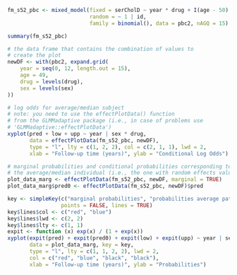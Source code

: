```r
fm_s52_pbc <- mixed_model(fixed = serCholD ~ year * drug + I(age - 50) * sex,
                          random = ~ 1 | id, 
                          family = binomial(), data = pbc2, nAGQ = 15)

summary(fm_s52_pbc)

# the data frame that contains the combination of values to
# create the plot
newDF <- with(pbc2, expand.grid(
    year = seq(0, 12, length.out = 15),
    age = 49,
    drug = levels(drug),
    sex = levels(sex)
))

# log odds for average/median subject
# note: you need to use the effectPlotData() function
# from the GLMMadaptive package (i.e., in case of problems use
# 'GLMMadaptive::effectPlotData')
xyplot(pred + low + upp ~ year | sex * drug, 
       data = effectPlotData(fm_s52_pbc, newDF), 
       type = "l", lty = c(1, 2, 2), col = c(2, 1, 1), lwd = 2,
       xlab = "Follow-up time (years)", ylab = "Conditional Log Odds")

# marginal probabilities and conditional probabilities corresponding to
# the average/median individual (i.e., the one with random effects value equal to zero)
plot_data_marg <- effectPlotData(fm_s52_pbc, newDF, marginal = TRUE)
plot_data_marg$pred0 <- effectPlotData(fm_s52_pbc, newDF)$pred

key <- simpleKey(c("marginal probabilities", "probabilities average patient"), 
                 points = FALSE, lines = TRUE)
key$lines$col <- c("red", "blue")
key$lines$lwd <- c(2, 2)
key$lines$lty <- c(1, 1)
expit <- function (x) exp(x) / (1 + exp(x))
xyplot(expit(pred) + expit(pred0) + expit(low) + expit(upp) ~ year | sex * drug, 
       data = plot_data_marg, key = key,
       type = "l", lty = c(1, 1, 2, 2), lwd = 2, 
       col = c("red", "blue", "black", "black"), 
       xlab = "Follow-up time (years)", ylab = "Probabilities")
```
